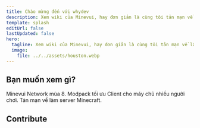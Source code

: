 ```yaml
---
title: Chào mừng đến với whydev
description: Xem wiki của Minevui, hay đơn giản là cùng tôi tản mạn về lập trình.
template: splash
editUrl: false
lastUpdated: false
hero:
  tagline: Xem wiki của Minevui, hay đơn giản là cùng tôi tản mạn về lập trình.
  image:
    file: ../../assets/houston.webp
---
```



## Bạn muốn xem gì?

<CardGrid>
  <LinkCard title="Minevui Network" href="/minevui-network/" icon="open-book">
    <Icon name="fire" /> Minevui Network mùa 8.
  </LinkCard>
  <LinkCard title="Minevui Modpack" href="/minevui-modpack/" icon="open-book">
    Modpack tối ưu Client cho máy chủ nhiều người chơi.
  </LinkCard>
  <LinkCard
    title="Series làm server Minecraft"
    href="/lam-server-minecraft/"
    icon="pen"
  >
    Tản mạn về làm server Minecraft.
  </LinkCard>
</CardGrid>

## Contribute

<ContributorList githubRepo="lvdat/whydev-docs" />
